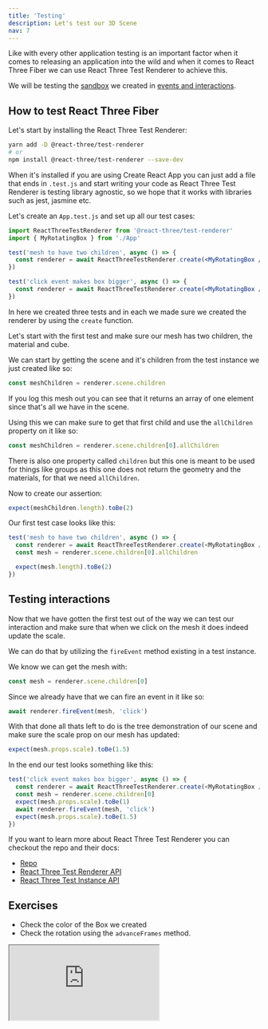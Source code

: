 ```yaml
---
title: 'Testing'
description: Let's test our 3D Scene
nav: 7
---
```


Like with every other application testing is an important factor when it comes to releasing an application into the wild and when it comes to React Three Fiber we can use React Three Test Renderer to achieve this.

We will be testing the [sandbox](https://codesandbox.io/s/98ppy) we created in [events and interactions](events-and-interaction).

## How to test React Three Fiber

Let's start by installing the React Three Test Renderer:

```bash
yarn add -D @react-three/test-renderer
# or
npm install @react-three/test-renderer --save-dev
```

When it's installed if you are using Create React App you can just add a file that ends in `.test.js` and start writing your code as React Three Test Renderer is testing library agnostic, so we hope that it works with libraries such as jest, jasmine etc.

Let's create an `App.test.js` and set up all our test cases:

```jsx
import ReactThreeTestRenderer from '@react-three/test-renderer'
import { MyRotatingBox } from './App'

test('mesh to have two children', async () => {
  const renderer = await ReactThreeTestRenderer.create(<MyRotatingBox />)
})

test('click event makes box bigger', async () => {
  const renderer = await ReactThreeTestRenderer.create(<MyRotatingBox />)
})
```

In here we created three tests and in each we made sure we created the renderer by using the `create` function.

Let's start with the first test and make sure our mesh has two children, the material and cube.

We can start by getting the scene and it's children from the test instance we just created like so:

```js
const meshChildren = renderer.scene.children
```

If you log this mesh out you can see that it returns an array of one element since that's all we have in the scene.

Using this we can make sure to get that first child and use the `allChildren` property on it like so:

```js
const meshChildren = renderer.scene.children[0].allChildren
```

There is also one property called `children` but this one is meant to be used for things like groups as this one does not return the geometry and the materials, for that we need `allChildren`.

Now to create our assertion:

```js
expect(meshChildren.length).toBe(2)
```

Our first test case looks like this:

```js
test('mesh to have two children', async () => {
  const renderer = await ReactThreeTestRenderer.create(<MyRotatingBox />)
  const mesh = renderer.scene.children[0].allChildren

  expect(mesh.length).toBe(2)
})
```

## Testing interactions

Now that we have gotten the first test out of the way we can test our interaction and make sure that when we click on the mesh it does indeed update the scale.

We can do that by utilizing the `fireEvent` method existing in a test instance.

We know we can get the mesh with:

```js
const mesh = renderer.scene.children[0]
```

Since we already have that we can fire an event in it like so:

```js
await renderer.fireEvent(mesh, 'click')
```

With that done all thats left to do is the tree demonstration of our scene and make sure the scale prop on our mesh has updated:

```js
expect(mesh.props.scale).toBe(1.5)
```

In the end our test looks something like this:

```js
test('click event makes box bigger', async () => {
  const renderer = await ReactThreeTestRenderer.create(<MyRotatingBox />)
  const mesh = renderer.scene.children[0]
  expect(mesh.props.scale).toBe(1)
  await renderer.fireEvent(mesh, 'click')
  expect(mesh.props.scale).toBe(1.5)
})
```

If you want to learn more about React Three Test Renderer you can checkout the repo and their docs:

- [Repo](https://github.com/pmndrs/react-three-fiber/blob/master/packages/test-renderer)
- [React Three Test Renderer API](https://github.com/pmndrs/react-three-fiber/blob/master/packages/test-renderer/markdown/rttr.md#create)
- [React Three Test Instance API](https://github.com/pmndrs/react-three-fiber/blob/master/packages/test-renderer/markdown/rttr-instance.md)

## Exercises

- Check the color of the Box we created
- Check the rotation using the `advanceFrames` method.

<iframe src="https://codesandbox.io/embed/hqut4?codemirror=1&fontsize=14&hidenavigation=1&theme=dark&hidedevtools=1" />
